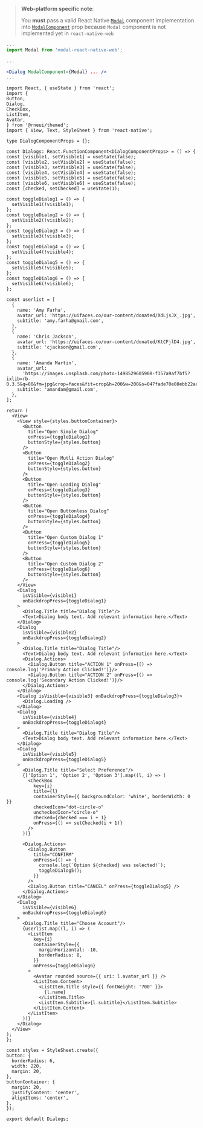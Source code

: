 <!-- To show the guide to configure the Dialog Component to a project.
This is not added as description in comments of the component so is added here. -->

> **Web-platform specific note**:
>
> You **must** pass a valid React Native [`Modal`](https://reactnative.dev/docs/modal) component implementation
> into [`ModalComponent`](#modalcomponent) prop because `Modal` component is not implemented yet in `react-native-web`

```jsx
...
import Modal from 'modal-react-native-web';

...

<Dialog ModalComponent={Modal} ... />
...
```

```SnackPlayer name=RNE Dialog
import React, { useState } from 'react';
import {
Button,
Dialog,
CheckBox,
ListItem,
Avatar,
} from '@rneui/themed';
import { View, Text, StyleSheet } from 'react-native';

type DialogComponentProps = {};

const Dialogs: React.FunctionComponent<DialogComponentProps> = () => {
const [visible1, setVisible1] = useState(false);
const [visible2, setVisible2] = useState(false);
const [visible3, setVisible3] = useState(false);
const [visible4, setVisible4] = useState(false);
const [visible5, setVisible5] = useState(false);
const [visible6, setVisible6] = useState(false);
const [checked, setChecked] = useState(1);

const toggleDialog1 = () => {
  setVisible1(!visible1);
};
const toggleDialog2 = () => {
  setVisible2(!visible2);
};
const toggleDialog3 = () => {
  setVisible3(!visible3);
};
const toggleDialog4 = () => {
  setVisible4(!visible4);
};
const toggleDialog5 = () => {
  setVisible5(!visible5);
};
const toggleDialog6 = () => {
  setVisible6(!visible6);
};

const userlist = [
  {
    name: 'Amy Farha',
    avatar_url: 'https://uifaces.co/our-content/donated/XdLjsJX_.jpg',
    subtitle: 'amy.farha@gmail.com',
  },
  {
    name: 'Chris Jackson',
    avatar_url: 'https://uifaces.co/our-content/donated/KtCFjlD4.jpg',
    subtitle: 'cjackson@gmail.com',
  },
  {
    name: 'Amanda Martin',
    avatar_url:
      'https://images.unsplash.com/photo-1498529605908-f357a9af7bf5?ixlib=rb-0.3.5&q=80&fm=jpg&crop=faces&fit=crop&h=200&w=200&s=047fade70e80ebb22ac8f09c04872c40',
    subtitle: 'amandam@gmail.com',
  },
];

return (
  <View>
    <View style={styles.buttonContainer}>
      <Button
        title="Open Simple Dialog"
        onPress={toggleDialog1}
        buttonStyle={styles.button}
      />
      <Button
        title="Open Mutli Action Dialog"
        onPress={toggleDialog2}
        buttonStyle={styles.button}
      />
      <Button
        title="Open Loading Dialog"
        onPress={toggleDialog3}
        buttonStyle={styles.button}
      />
      <Button
        title="Open Buttonless Dialog"
        onPress={toggleDialog4}
        buttonStyle={styles.button}
      />
      <Button
        title="Open Custom Dialog 1"
        onPress={toggleDialog5}
        buttonStyle={styles.button}
      />
      <Button
        title="Open Custom Dialog 2"
        onPress={toggleDialog6}
        buttonStyle={styles.button}
      />
    </View>
    <Dialog
      isVisible={visible1}
      onBackdropPress={toggleDialog1}
    >
      <Dialog.Title title="Dialog Title"/>
      <Text>Dialog body text. Add relevant information here.</Text>
    </Dialog>
    <Dialog
      isVisible={visible2}
      onBackdropPress={toggleDialog2}
    >
      <Dialog.Title title="Dialog Title"/>
      <Text>Dialog body text. Add relevant information here.</Text>
      <Dialog.Actions>
        <Dialog.Button title="ACTION 1" onPress={() => console.log('Primary Action Clicked!')}/>
        <Dialog.Button title="ACTION 2" onPress={() => console.log('Secondary Action Clicked!')}/>
      </Dialog.Actions>
    </Dialog>
    <Dialog isVisible={visible3} onBackdropPress={toggleDialog3}>
      <Dialog.Loading />
    </Dialog>
    <Dialog
      isVisible={visible4}
      onBackdropPress={toggleDialog4}
    >
      <Dialog.Title title="Dialog Title"/>
      <Text>Dialog body text. Add relevant information here.</Text>
    </Dialog>
    <Dialog
      isVisible={visible5}
      onBackdropPress={toggleDialog5}
    >
      <Dialog.Title title="Select Preference"/>
      {['Option 1', 'Option 2', 'Option 3'].map((l, i) => (
        <CheckBox
          key={i}
          title={l}
          containerStyle={{ backgroundColor: 'white', borderWidth: 0 }}
          checkedIcon="dot-circle-o"
          uncheckedIcon="circle-o"
          checked={checked === i + 1}
          onPress={() => setChecked(i + 1)}
        />
      ))}

      <Dialog.Actions>
        <Dialog.Button
          title="CONFIRM"
          onPress={() => {
            console.log(`Option ${checked} was selected!`);
            toggleDialog5();
          }}
        />
        <Dialog.Button title="CANCEL" onPress={toggleDialog5} />
      </Dialog.Actions>
    </Dialog>
    <Dialog
      isVisible={visible6}
      onBackdropPress={toggleDialog6}
    >
      <Dialog.Title title="Choose Account"/>
      {userlist.map((l, i) => (
        <ListItem
          key={i}
          containerStyle={{
            marginHorizontal: -10,
            borderRadius: 8,
          }}
          onPress={toggleDialog6}
        >
          <Avatar rounded source={{ uri: l.avatar_url }} />
          <ListItem.Content>
            <ListItem.Title style={{ fontWeight: '700' }}>
              {l.name}
            </ListItem.Title>
            <ListItem.Subtitle>{l.subtitle}</ListItem.Subtitle>
          </ListItem.Content>
        </ListItem>
      ))}
    </Dialog>
  </View>
);
};

const styles = StyleSheet.create({
button: {
  borderRadius: 6,
  width: 220,
  margin: 20,
},
buttonContainer: {
  margin: 20,
  justifyContent: 'center',
  alignItems: 'center',
},
});

export default Dialogs;
```
